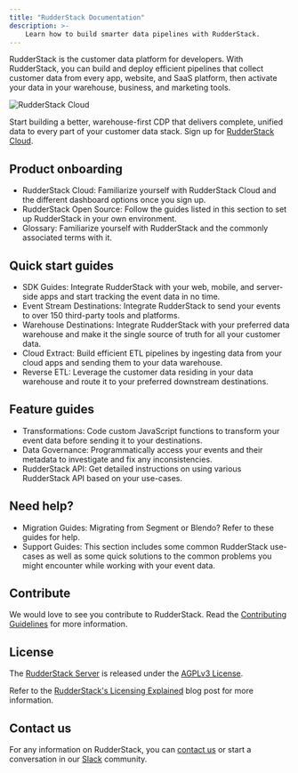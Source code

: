 ```yaml
---
title: "RudderStack Documentation"
description: >-
    Learn how to build smarter data pipelines with RudderStack.
---
```


<Yaml/>

RudderStack is the customer data platform for developers. With RudderStack, you can build and deploy efficient pipelines that collect customer data from every app, website, and SaaS platform, then activate your data in your warehouse, business, and marketing tools.

<img src="/assets/rs-cloud/rs-cloud-workflow.png" alt="RudderStack Cloud" />

<div class="successBlock">

Start building a better, warehouse-first CDP that delivers complete, unified data to every part of your customer data stack. Sign up for <a href="https://app.rudderstack.com/signup?type=freetrial" target="_blank">RudderStack Cloud</a>.
</div>

## Product onboarding

* <Link to="/rudderstack-cloud/">RudderStack Cloud</Link>: Familiarize yourself with RudderStack Cloud and the different dashboard options once you sign up.

* <Link to="/rudderstack-open-source/">RudderStack Open Source</Link>: Follow the guides listed in this section to set up RudderStack in your own environment.

* <Link to="/get-started/glossary/">Glossary</Link>: Familiarize yourself with RudderStack and the commonly associated terms with it.


## Quick start guides

* <Link to="/stream-sources/rudderstack-sdk-integration-guides/">SDK Guides</Link>: Integrate RudderStack with your web, mobile, and server-side apps and start tracking the event data in no time.

* <Link to="/destinations/">Event Stream Destinations</Link>: Integrate RudderStack to send your events to over 150 third-party tools and platforms.


* <Link to="/data-warehouse-integrations/">Warehouse Destinations</Link>: Integrate RudderStack with your preferred data warehouse and make it the single source of truth for all your customer data.

* <Link to="/cloud-extract-sources/">Cloud Extract</Link>: Build efficient ETL pipelines by ingesting data from your cloud apps and sending them to your data warehouse.

* <Link to="/reverse-etl/">Reverse ETL</Link>: Leverage the customer data residing in your data warehouse and route it to your preferred downstream destinations.

## Feature guides

* <Link to="/transformations/">Transformations</Link>: Code custom JavaScript functions to transform your event data before sending it to your destinations.

* <Link to="/data-governance/">Data Governance</Link>: Programmatically access your events and their metadata to investigate and fix any inconsistencies.

* <Link to="/rudderstack-api/">RudderStack API</Link>: Get detailed instructions on using various RudderStack API based on your use-cases.


## Need help?

* <Link to="/user-guides/migration-guides/">Migration Guides</Link>: Migrating from Segment or Blendo? Refer to these guides for help.

* <Link to="/user-guides/how-to-guides/">Support Guides</Link>: This section includes some common RudderStack use-cases as well as some quick solutions to the common problems you might encounter while working with your event data.



## Contribute

We would love to see you contribute to RudderStack. Read the [Contributing Guidelines](https://github.com/rudderlabs/rudder-server/blob/master/CONTRIBUTING.md) for more information.

## License

The [RudderStack Server](https://github.com/rudderlabs/rudder-server) is released under the [AGPLv3 License](https://www.gnu.org/licenses/agpl-3.0-standalone.html).

<div class="successBlock">

Refer to the <a href="https://rudderstack.com/blog/rudderstacks-licensing-explained" target="_blank">RudderStack's Licensing Explained</a> blog post for more information.
</div>

## Contact us

For any information on RudderStack, you can [contact us](mailto:%20docs@rudderstack.com) or start a conversation in our [Slack](https://rudderstack.com/join-rudderstack-slack-community) community.
